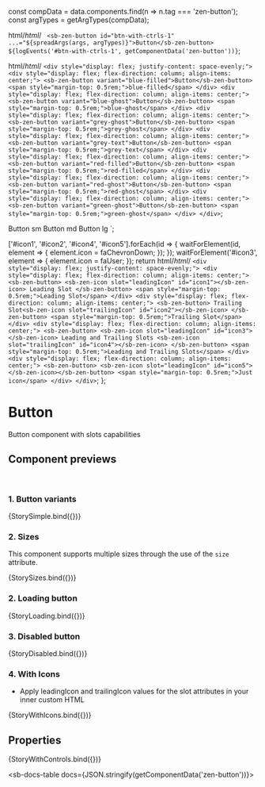 
const compData = data.components.find(n => n.tag === 'zen-button');
const argTypes = getArgTypes(compData);


<Meta title="Forms/Button" component="zen-button" argTypes={argTypes} />

  html/*html*/ ` <sb-zen-button id="btn-with-ctrls-1" ...="${spreadArgs(args, argTypes)}">Button</sb-zen-button>
    ${logEvents('#btn-with-ctrls-1', getComponentData('zen-button'))}`;

  html/*html*/ `
    <div style="display: flex; justify-content: space-evenly;">
      <div style="display: flex; flex-direction: column; align-items: center;">
        <sb-zen-button variant="blue-filled">Button</sb-zen-button>
        <span style="margin-top: 0.5rem;">blue-filled</span>
      </div>
      <div style="display: flex; flex-direction: column; align-items: center;">
        <sb-zen-button variant="blue-ghost">Button</sb-zen-button>
        <span style="margin-top: 0.5rem;">blue-ghost</span>
      </div>
      <div style="display: flex; flex-direction: column; align-items: center;">
        <sb-zen-button variant="grey-ghost">Button</sb-zen-button>
        <span style="margin-top: 0.5rem;">grey-ghost</span>
      </div>
      <div style="display: flex; flex-direction: column; align-items: center;">
        <sb-zen-button variant="grey-text">Button</sb-zen-button>
        <span style="margin-top: 0.5rem;">grey-text</span>
      </div>
      <div style="display: flex; flex-direction: column; align-items: center;">
        <sb-zen-button variant="red-filled">Button</sb-zen-button>
        <span style="margin-top: 0.5rem;">red-filled</span>
      </div>
      <div style="display: flex; flex-direction: column; align-items: center;">
        <sb-zen-button variant="red-ghost">Button</sb-zen-button>
        <span style="margin-top: 0.5rem;">red-ghost</span>
      </div>
      <div style="display: flex; flex-direction: column; align-items: center;">
        <sb-zen-button variant="green-ghost">Button</sb-zen-button>
        <span style="margin-top: 0.5rem;">green-ghost</span>
      </div>
    </div>
  `;

  <sb-zen-space spacing="md" horizontal-align="space-evenly" vertical-align="end">
    <sb-zen-space vertical spacing="md">
      <sb-zen-button size="sm" variant="blue-filled">Button</sb-zen-button>
      <sb-zen-text variant="label" align="center" style="width: 100%">sm</sb-zen-text>
    </sb-zen-space>
    <sb-zen-space vertical spacing="md">
      <sb-zen-button size="md" variant="blue-filled">Button</sb-zen-button>
      <sb-zen-text variant="label" align="center" style="width: 100%">md</sb-zen-text>
    </sb-zen-space>
    <sb-zen-space vertical spacing="md">
      <sb-zen-button size="lg" variant="blue-filled">Button</sb-zen-button>
      <sb-zen-text variant="label" align="center" style="width: 100%">lg</sb-zen-text>
    </sb-zen-space>
  </sb-zen-space>
`;



  ['#icon1', '#icon2', '#icon4', '#icon5'].forEach(id => {
    waitForElement(id, element => {
      element.icon = faChevronDown;
    });
  });
  waitForElement('#icon3', element => {
    element.icon = faUser;
  });
  return html/*html*/ `
    <div style="display: flex; justify-content: space-evenly;">
      <div style="display: flex; flex-direction: column; align-items: center;">
        <sb-zen-button>
          <sb-zen-icon slot="leadingIcon" id="icon1"></sb-zen-icon>
          Leading Slot
        </sb-zen-button>
        <span style="margin-top: 0.5rem;">Leading Slot</span>
      </div>
      <div style="display: flex; flex-direction: column; align-items: center;">
        <sb-zen-button> Trailing Slot<sb-zen-icon slot="trailingIcon" id="icon2"></sb-zen-icon> </sb-zen-button>
        <span style="margin-top: 0.5rem;">Trailing Slot</span>
      </div>
      <div style="display: flex; flex-direction: column; align-items: center;">
        <sb-zen-button>
          <sb-zen-icon slot="leadingIcon" id="icon3"></sb-zen-icon>
          Leading and Trailing Slots
          <sb-zen-icon slot="trailingIcon" id="icon4"></sb-zen-icon>
        </sb-zen-button>
        <span style="margin-top: 0.5rem;">Leading and Trailing Slots</span>
      </div>
      <div style="display: flex; flex-direction: column; align-items: center;">
        <sb-zen-button> <sb-zen-icon slot="leadingIcon" id="icon5"></sb-zen-icon></sb-zen-button>
        <span style="margin-top: 0.5rem;">Just icon</span>
      </div>
    </div>
  `;
};

# Button

Button component with slots capabilities

## Component previews

<br />

### 1. Button variants

<Canvas>
  <Story name="StorySimple">{StorySimple.bind({})}</Story>
</Canvas>

### 2. Sizes

This component supports multiple sizes through the use of the `size` attribute.

<Canvas>
  <Story name="StorySizes">{StorySizes.bind({})}</Story>
</Canvas>

### 2. Loading button

<Canvas>
  <Story name="StoryLoading">{StoryLoading.bind({})}</Story>
</Canvas>

### 3. Disabled button

<Canvas>
  <Story name="StoryDisabled">{StoryDisabled.bind({})}</Story>
</Canvas>

### 4. With Icons

- Apply leadingIcon and trailingIcon values for the slot attributes in your inner custom HTML

<Canvas>
  <Story name="StoryWithIcons">{StoryWithIcons.bind({})}</Story>
</Canvas>

## Properties

<Canvas>
  <Story
    name="default"
    args={{
      ...getDefaultArgs(argTypes),
      // override some default values:
      variant: 'primary',
    }}
  >
    {StoryWithControls.bind({})}
  </Story>
</Canvas>

<ArgsTable story="default" />

<sb-docs-table docs={JSON.stringify(getComponentData('zen-button'))}></sb-docs-table>
